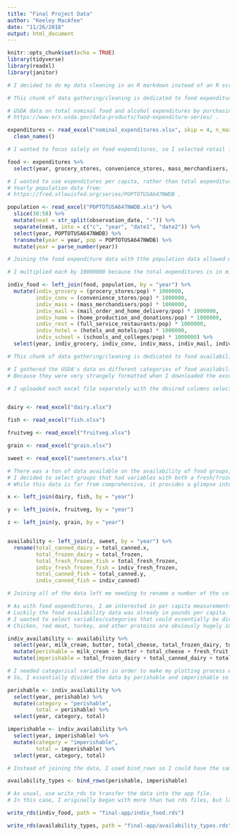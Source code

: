 ```yaml
---
title: "Final Project Data"
author: "Keeley MacAfee"
date: "11/26/2018"
output: html_document
---
```


```r
knitr::opts_chunk$set(echo = TRUE)
library(tidyverse)
library(readxl)
library(janitor)
```


```r
# I decided to do my data cleaning in an R markdown instead of an R script because it helps me to visually organize each of my data frames, joins, etc. 

# This chunk of data gathering/cleaning is dedicated to food expenditures. 

# USDA data on total nominal food and alcohol expenditures by purchasing location in the U.S from: 
# https://www.ers.usda.gov/data-products/food-expenditure-series/ . 

expenditures <- read_excel("nominal_expenditures.xlsx", skip = 4, n_max = 21) %>%
  clean_names()

# I wanted to focus solely on food expenditures, so I selected retail locations that either: 1. I was interested in or 2. showed/shows an interesting trend.  

food <- expenditures %>%
  select(year, grocery_stores, convenience_stores, mass_merchandisers, mail_order_and_home_delivery, home_production_and_donations, full_service_restaurants, hotels_and_motels, schools_and_colleges)

# I wanted to use expenditures per capita, rather than total expenditures, so I could compare it to my data on food availability. 
# Yearly population data from: 
# https://fred.stlouisfed.org/series/POPTOTUSA647NWDB . 

population <- read_excel("POPTOTUSA647NWDB.xls") %>%
  slice(38:58) %>%
  mutate(neat = str_split(observation_date, "-")) %>%
  separate(neat, into = c("c", "year", "date1", "date2")) %>%
  select(year, POPTOTUSA647NWDB) %>%
  transmute(year = year, pop = POPTOTUSA647NWDB) %>%
  mutate(year = parse_number(year))

# Joining the food expenditure data with tthe population data allowed me to isolated the variables I care about and make them into per capita expenditures.

# I multiplied each by 10000000 because the total expenditures is in millions of dollars, but I wanted it to be in dollars per person. 

indiv_food <- left_join(food, population, by = "year") %>%
  mutate(indiv_grocery = (grocery_stores/pop) * 1000000,
         indiv_conv = (convenience_stores/pop) * 1000000,
         indiv_mass = (mass_merchandisers/pop) * 1000000,
         indiv_mail = (mail_order_and_home_delivery/pop) * 1000000,
         indiv_home = (home_production_and_donations/pop) * 1000000,
         indiv_rest = (full_service_restaurants/pop) * 1000000,
         indiv_hotel = (hotels_and_motels/pop) * 1000000, 
         indiv_school = (schools_and_colleges/pop) * 1000000) %>%
  select(year, indiv_grocery, indiv_conv, indiv_mass, indiv_mail, indiv_home, indiv_rest, indiv_hotel, indiv_school)
``` 


```r
# This chunk of data gathering/cleaning is dedicated to food availability. 

# I gathered the USDA's data on different categories of food availability. 
# Because they were very strangely formatted when I downloaded the excel files, I did a little bit of cleaning in the excel files themselves before uploading them to R. 

# I uploaded each excel file separately with the desired columns selected from the cleaning I did within the file before joining them.


dairy <- read_excel("dairy.xlsx")

fish <- read_excel("fish.xlsx")

fruitveg <- read_excel("fruitveg.xlsx")

grain <- read_excel("grain.xlsx")

sweet <- read_excel("sweeteners.xlsx")

# There was a ton of data available on the availability of food groups, almost to the point of being overwhelming and hard to narrow down. 
# I decided to select groups that had variables with both a fresh/frozen component and a processed component. 
# While this data is far from comprehensive, it provides a glimpse into food availability trends over the past two decades.

x <- left_join(dairy, fish, by = "year")

y <- left_join(x, fruitveg, by = "year")

z <- left_join(y, grain, by = "year")


availability <- left_join(z, sweet, by = "year") %>%
  rename(total_canned_dairy = total_canned.x,
         total_frozen_dairy = total_frozen,
         total_fresh_frozen_fish = total_fresh_frozen,
         indiv_fresh_frozen_fish = indiv_fresh_frozen,
         total_canned_fish = total_canned.y,
         indiv_canned_fish = indiv_canned)

# Joining all of the data left me needing to rename a number of the columns. 

# As with food expenditures, I am interested in per capita measurements. 
# Luckily the food availability data was already in pounds per capita.
# I wanted to select variables/categories that could essentially be divided into perishable goods and imperishable goods. 
# Chicken, red meat, turkey, and other proteins are obviously hugely important portions of this data, especially coming from the USDA. However, the data provided did not have the clear divisions in perishable/imperishable that I was looking for in this instance. 

indiv_availability <- availability %>%
  select(year, milk_cream, butter, total_cheese, total_frozen_dairy, total_canned_dairy, total_dry, indiv_fresh_frozen_fish, indiv_canned_fish, indiv_cured, indiv_fish_shell, fresh_fruit, processed_fruit, fresh_veg, processed_veg, total_wheat_flour, oat, rice, total_sweeteners, total_flour) %>%
  mutate(perishable = milk_cream + butter + total_cheese + fresh_fruit + fresh_veg + indiv_fish_shell + total_wheat_flour) %>%
  mutate(imperishable = total_frozen_dairy + total_canned_dairy + total_dry + indiv_fresh_frozen_fish + indiv_canned_fish + indiv_cured + processed_fruit + processed_veg + total_sweeteners + total_flour)

# I needed categorical variables in order to make my plotting process easier.
# So, I essentially divided the data by perishable and imperishable so I could add an appropriate categorical variable. 

perishable <- indiv_availability %>%
  select(year, perishable) %>%
  mutate(category = "perishable",
         total = perishable) %>%
  select(year, category, total)

imperishable <- indiv_availability %>%
  select(year, imperishable) %>%
  mutate(category = "imperishable",
         total = imperishable) %>%
  select(year, category, total)

# Instead of joining the data, I used bind_rows so I could have the same x and y axes to display two separate lines in my plot. 

availability_types <- bind_rows(perishable, imperishable)

```


```r
# As usual, use write_rds to transfer the data into the app file. 
# In this case, I originally began with more than two rds files, but later realized that indiv_food and availability_types were the only two necessary. 

write_rds(indiv_food, path = "final-app/indiv_food.rds")

write_rds(availability_types, path = "final-app/availability_types.rds")
```

